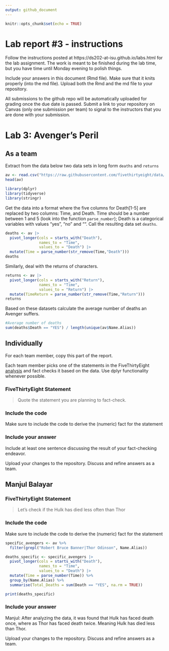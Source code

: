 ```yaml
---
output: github_document
---
```


<!-- README.md is generated from README.Rmd. Please edit the README.Rmd file -->


```r
knitr::opts_chunk$set(echo = TRUE)
```

# Lab report #3 - instructions

Follow the instructions posted at https://ds202-at-isu.github.io/labs.html for the lab assignment. The work is meant to be finished during the lab time, but you have time until Monday evening to polish things.

Include your answers in this document (Rmd file). Make sure that it knits properly (into the md file). Upload both the Rmd and the md file to your repository.  

All submissions to the github repo will be automatically uploaded for grading once the due date is passed.
Submit a link to your repository on Canvas (only one submission per team) to signal to the instructors that you are done with your submission.

# Lab 3: Avenger's Peril

## As a team

Extract from the data below two data sets in long form `deaths` and `returns`

```r
av <- read.csv("https://raw.githubusercontent.com/fivethirtyeight/data/master/avengers/avengers.csv", stringsAsFactors = FALSE)
head(av)
```
```r
library(dplyr)
library(tidyverse)
library(stringr)
```

Get the data into a format where the five columns for Death[1-5] are replaced by two columns: Time, and Death. Time should be a number between 1 and 5 (look into the function `parse_number`); Death is a categorical variables with values "yes", "no" and "". Call the resulting data set `deaths`. 

```r
deaths <- av |>
  pivot_longer(cols = starts_with("Death"),
               names_to = "Time",
               values_to = "Death") |>
  mutate(Time = parse_number(str_remove(Time,"Death")))
deaths
```

Similarly, deal with the returns of characters.

```r
returns <- av |>
  pivot_longer(cols = starts_with("Return"),
               names_to = "Time",
               values_to = "Return") |>
  mutate(TimeReturn = parse_number(str_remove(Time,"Return")))
returns
```

Based on these datasets calculate the average number of deaths an Avenger suffers. 

```r
#Average number of deaths
sum(deaths$Death == "YES") / length(unique(av$Name.Alias))
```

## Individually

For each team member, copy this part of the report. 

Each team member picks one of the statements in the FiveThirtyEight [analysis](https://fivethirtyeight.com/features/avengers-death-comics-age-of-ultron/) and fact checks it based on the data. Use dplyr functionality whenever possible.

### FiveThirtyEight Statement

> Quote the statement you are planning to fact-check.

### Include the code

Make sure to include the code to derive the (numeric) fact for the statement

### Include your answer

Include at least one sentence discussing the result of your fact-checking endeavor.

Upload your changes to the repository. Discuss and refine answers as a team.

## Manjul Balayar

### FiveThirtyEight Statement

> Let's check if the Hulk has died less often than Thor

### Include the code

Make sure to include the code to derive the (numeric) fact for the statement

```r
specific_avengers <- av %>% 
  filter(grepl("Robert Bruce Banner|Thor Odinson", Name.Alias))

deaths_specific <- specific_avengers |>
  pivot_longer(cols = starts_with("Death"),
               names_to = "Time",
               values_to = "Death") |>
  mutate(Time = parse_number(Time)) %>%
  group_by(Name.Alias) %>%
  summarise(Total_Deaths = sum(Death == "YES", na.rm = TRUE))

print(deaths_specific)

```

### Include your answer

Manjul: After analyzing the data, it was found that Hulk has faced death once, where as Thor has faced death twice. Meaning Hulk has died less than Thor.

Upload your changes to the repository. Discuss and refine answers as a team.

